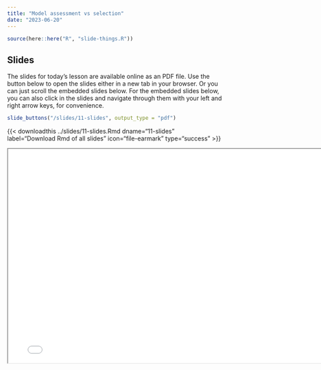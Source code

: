 ```yaml
---
title: "Model assessment vs selection"
date: "2023-06-20"
---
```


```r
source(here::here("R", "slide-things.R"))
```

## Slides

The slides for today's lesson are available online as an PDF file. Use the 
button below to open the slides either in a new tab in your browser. Or you can
just scroll the embedded slides below. For the embedded slides below, you can 
also click in the slides and navigate through them with your left and right 
arrow keys, for convenience.

```r
slide_buttons("/slides/11-slides", output_type = "pdf")
```
{{\< downloadthis ../slides/11-slides.Rmd
dname="11-slides" label="Download Rmd of all slides" icon="file-earmark"
type="success" \>}}

```{=html}
<iframe width="780" height="500" src="/slides/11-slides.pdf" title="Lecture 11"></iframe>
```
